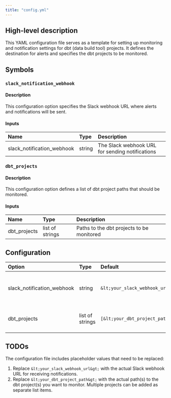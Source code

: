 ```yaml
---
title: "config.yml"
---
```


## High-level description
This YAML configuration file serves as a template for setting up monitoring and notification settings for dbt (data build tool) projects. It defines the destination for alerts and specifies the dbt projects to be monitored.

## Symbols

### `slack_notification_webhook`
#### Description
This configuration option specifies the Slack webhook URL where alerts and notifications will be sent.

#### Inputs
| Name | Type | Description |
|:-----|:-----|:------------|
| slack_notification_webhook | string | The Slack webhook URL for sending notifications |

### `dbt_projects`
#### Description
This configuration option defines a list of dbt project paths that should be monitored.

#### Inputs
| Name | Type | Description |
|:-----|:-----|:------------|
| dbt_projects | list of strings | Paths to the dbt projects to be monitored |

## Configuration
| Option | Type | Default | Description |
|:-------|:-----|:--------|:------------|
| slack_notification_webhook | string | `&lt;your_slack_webhook_url&gt;` | The Slack webhook URL for sending notifications |
| dbt_projects | list of strings | `[&lt;your_dbt_project_path&gt;]` | Paths to the dbt projects to be monitored |

## TODOs
The configuration file includes placeholder values that need to be replaced:
1. Replace `&lt;your_slack_webhook_url&gt;` with the actual Slack webhook URL for receiving notifications.
2. Replace `&lt;your_dbt_project_path&gt;` with the actual path(s) to the dbt project(s) you want to monitor. Multiple projects can be added as separate list items.